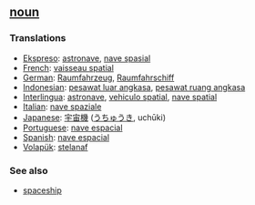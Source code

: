 == [[noun]] == 
=== Translations === 
*[[Ekspreso]]: [[astronave]], [[nave spasial]]
*[[French]]: [[vaisseau spatial]] 
*[[German]]: [[Raumfahrzeug]], [[Raumfahrschiff]] 
*[[Indonesian]]: [[pesawat luar angkasa]], [[pesawat ruang angkasa]]
*[[Interlingua]]: [[astronave]], [[vehiculo spatial]], [[nave spatial]] 
*[[Italian]]: [[nave spaziale]] 
*[[Japanese]]: [[宇宙機]] ([[うちゅうき]], uchūki)
*[[Portuguese]]: [[nave espacial]] 
*[[Spanish]]: [[nave espacial]]
*[[Volapük]]: [[stelanaf]]

=== See also ===
*[[spaceship]]